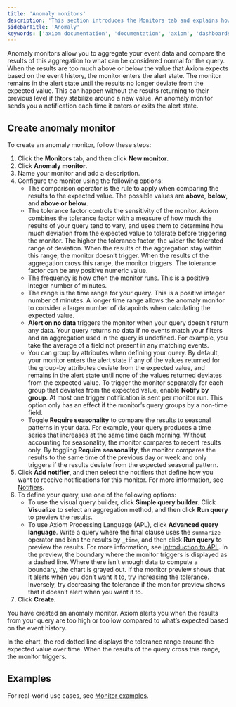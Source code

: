 ```yaml
---
title: 'Anomaly monitors'
description: 'This section introduces the Monitors tab and explains how to create monitors.'
sidebarTitle: 'Anomaly'
keywords: ['axiom documentation', 'documentation', 'axiom', 'dashboards', 'monitors', 'notifiers', 'slack', 'email', 'pagerduty', 'webhook', 'opsgenie', 'discord', 'discord webhook']
---
```


Anomaly monitors allow you to aggregate your event data and compare the results of this aggregation to what can be considered normal for the query. When the results are too much above or below the value that Axiom expects based on the event history, the monitor enters the alert state. The monitor remains in the alert state until the results no longer deviate from the expected value. This can happen without the results returning to their previous level if they stabilize around a new value. An anomaly monitor sends you a notification each time it enters or exits the alert state.

## Create anomaly monitor

To create an anomaly monitor, follow these steps:

1. Click the **Monitors** tab, and then click **New monitor**.
1. Click **Anomaly monitor**.
1. Name your monitor and add a description.
1. Configure the monitor using the following options:
    - The comparison operator is the rule to apply when comparing the results to the expected value. The possible values are **above**, **below**, and **above or below**.
    - The tolerance factor controls the sensitivity of the monitor. Axiom combines the tolerance factor with a measure of how much the results of your query tend to vary, and uses them to determine how much deviation from the expected value to tolerate before triggering the monitor. The higher the tolerance factor, the wider the tolerated range of deviation. When the results of the aggregation stay within this range, the monitor doesn’t trigger. When the results of the aggregation cross this range, the monitor triggers. The tolerance factor can be any positive numeric value.
    - The frequency is how often the monitor runs. This is a positive integer number of minutes.
    - The range is the time range for your query. This is a positive integer number of minutes. A longer time range allows the anomaly monitor to consider a larger number of datapoints when calculating the expected value.
    - **Alert on no data** triggers the monitor when your query doesn’t return any data. Your query returns no data if no events match your filters and an aggregation used in the query is undefined. For example, you take the average of a field not present in any matching events.
    - You can group by attributes when defining your query. By default, your monitor enters the alert state if any of the values returned for the group-by attributes deviate from the expected value, and remains in the alert state until none of the values returned deviates from the expected value. To trigger the monitor separately for each group that deviates from the expected value, enable **Notify by group**. At most one trigger notification is sent per monitor run. This option only has an effect if the monitor’s query groups by a non-time field.
    - Toggle **Require seasonality** to compare the results to seasonal patterns in your data. For example, your query produces a time series that increases at the same time each morning. Without accounting for seasonality, the monitor compares to recent results only. By toggling **Require seasonality**, the monitor compares the results to the same time of the previous day or week and only triggers if the results deviate from the expected seasonal pattern.
1. Click **Add notifier**, and then select the notifiers that define how you want to receive notifications for this monitor. For more information, see [Notifiers](#notifiers).
1. To define your query, use one of the following options:
    - To use the visual query builder, click **Simple query builder**. Click **Visualize** to select an aggregation method, and then click **Run query** to preview the results.
    - To use Axiom Processing Language (APL), click **Advanced query language**. Write a query where the final clause uses the `summarize` operator and bins the results by `_time`, and then click **Run query** to preview the results. For more information, see [Introduction to APL](/apl/introduction).
    In the preview, the boundary where the monitor triggers is displayed as a dashed line. Where there isn’t enough data to compute a boundary, the chart is grayed out. If the monitor preview shows that it alerts when you don’t want it to, try increasing the tolerance. Inversely, try decreasing the tolerance if the monitor preview shows that it doesn’t alert when you want it to.
1. Click **Create**.

You have created an anomaly monitor. Axiom alerts you when the results from your query are too high or too low compared to what’s expected based on the event history.

In the chart, the red dotted line displays the tolerance range around the expected value over time. When the results of the query cross this range, the monitor triggers.

## Examples

For real-world use cases, see [Monitor examples](/monitor-data/monitor-examples).